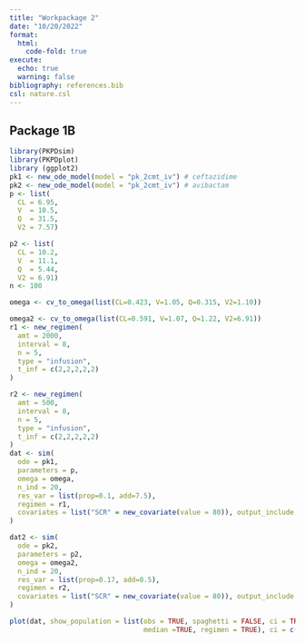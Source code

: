 ```yaml
---
title: "Workpackage 2"
date: "10/20/2022"
format: 
  html:
    code-fold: true
execute:
  echo: true
  warning: false
bibliography: references.bib
csl: nature.csl
---
```


## Package 1B

```r
library(PKPDsim)
library(PKPDplot)
library (ggplot2)
pk1 <- new_ode_model(model = "pk_2cmt_iv") # ceftazidime
pk2 <- new_ode_model(model = "pk_2cmt_iv") # avibactam
p <- list(
  CL = 6.95,
  V  = 10.5,
  Q  = 31.5,
  V2 = 7.57)

p2 <- list(
  CL = 10.2,
  V  = 11.1,
  Q  = 5.44,
  V2 = 6.91)
n <- 100

omega <- cv_to_omega(list(CL=0.423, V=1.05, Q=0.315, V2=1.10))

omega2 <- cv_to_omega(list(CL=0.591, V=1.07, Q=1.22, V2=6.91))
r1 <- new_regimen(
  amt = 2000,
  interval = 8,
  n = 5,
  type = "infusion",
  t_inf = c(2,2,2,2,2)
)

r2 <- new_regimen(
  amt = 500,
  interval = 8,
  n = 5,
  type = "infusion",
  t_inf = c(2,2,2,2,2)
)
dat <- sim(
  ode = pk1,
  parameters = p,
  omega = omega,
  n_ind = 20,
  res_var = list(prop=0.1, add=7.5),
  regimen = r1, 
  covariates = list("SCR" = new_covariate(value = 80)), output_include = list(parameters=TRUE, variable=TRUE, covariates=TRUE)
)

dat2 <- sim(
  ode = pk2,
  parameters = p2,
  omega = omega2,
  n_ind = 20,
  res_var = list(prop=0.17, add=0.5),
  regimen = r2, 
  covariates = list("SCR" = new_covariate(value = 80)), output_include = list(parameters=TRUE, variable=TRUE, covariates=TRUE)
)

plot(dat, show_population = list(obs = TRUE, spaghetti = FALSE, ci = TRUE, 
                                 median =TRUE, regimen = TRUE), ci = c(0.05, 0.95))



```

